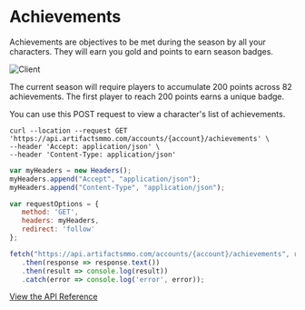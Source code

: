 # Achievements
 
Achievements are objectives to be met during the season by all your characters. They will earn you gold and points to earn season badges. 

![Client](https://artifactsmmo.com/images/docs/badges_msg.png)
 
The current season will require players to accumulate 200 points across 82 achievements.
The first player to reach 200 points earns a unique badge.


You can use this POST request to view a character's list of achievements.

```http filename="cURL" copy
curl --location --request GET 'https://api.artifactsmmo.com/accounts/{account}/achievements' \
--header 'Accept: application/json' \
--header 'Content-Type: application/json'
```
```js filename="Javascript" copy
var myHeaders = new Headers();
myHeaders.append("Accept", "application/json");
myHeaders.append("Content-Type", "application/json");

var requestOptions = {
   method: 'GET',
   headers: myHeaders,
   redirect: 'follow'
}; 

fetch("https://api.artifactsmmo.com/accounts/{account}/achievements", requestOptions)
   .then(response => response.text())
   .then(result => console.log(result))
   .catch(error => console.log('error', error));
```

[View the API Reference](https://api.artifactsmmo.com/docs/#/operations/get_account_achievements_accounts__account__achievements_get)